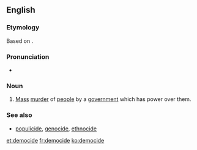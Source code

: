 ==English==
{{wikipedia}}

===Etymology===
Based on {{etyl|grc|en}} {{term|δῆμος||people|lang=grc}} {{suffix||cide|lang=en}}.

===Pronunciation===
* {{a|UK}} {{IPA|/ˈdɛməsaɪd/|lang=en}}

===Noun===
{{en-noun}}

# [[Mass]] [[murder]] of [[people]] by a [[government]] which has power over them.

===See also===
* [[populicide]], [[genocide]], [[ethnocide]]

[[et:democide]]
[[fr:democide]]
[[ko:democide]]